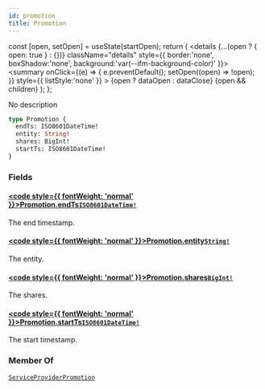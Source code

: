 ```yaml
---
id: promotion
title: Promotion
---
```









  const [open, setOpen] = useState(startOpen);
  return (
    <details {...(open ? { open: true } : {})} className="details" style={{ border:'none', boxShadow:'none', background:'var(--ifm-background-color)' }}>
      <summary
        onClick={(e) => {
          e.preventDefault();
          setOpen((open) => !open);
        }}
        style={{ listStyle:'none' }}
      >
      {open ? dataOpen : dataClose}
      </summary>
      {open && children}
    </details>
  );
};








No description


```graphql
type Promotion {
  endTs: ISO8601DateTime!
  entity: String!
  shares: BigInt!
  startTs: ISO8601DateTime!
}
```




### Fields

#### [<code style={{ fontWeight: 'normal' }}>Promotion.<b>endTs</b></code>](#)<Bullet />[`ISO8601DateTime!`](/schema/types/scalars/iso8601-date-time.mdx) <Badge class="badge badge--secondary" text="non-null"/> <Badge class="badge badge--secondary" text="scalar"/> 
The end timestamp.


#### [<code style={{ fontWeight: 'normal' }}>Promotion.<b>entity</b></code>](#)<Bullet />[`String!`](/schema/types/scalars/string.mdx) <Badge class="badge badge--secondary" text="non-null"/> <Badge class="badge badge--secondary" text="scalar"/> 
The entity.


#### [<code style={{ fontWeight: 'normal' }}>Promotion.<b>shares</b></code>](#)<Bullet />[`BigInt!`](/schema/types/scalars/big-int.mdx) <Badge class="badge badge--secondary" text="non-null"/> <Badge class="badge badge--secondary" text="scalar"/> 
The shares.


#### [<code style={{ fontWeight: 'normal' }}>Promotion.<b>startTs</b></code>](#)<Bullet />[`ISO8601DateTime!`](/schema/types/scalars/iso8601-date-time.mdx) <Badge class="badge badge--secondary" text="non-null"/> <Badge class="badge badge--secondary" text="scalar"/> 
The start timestamp.






### Member Of

[`ServiceProviderPromotion`](/schema/types/objects/service-provider-promotion.mdx)  <Badge class="badge badge--secondary" text="object"/>

